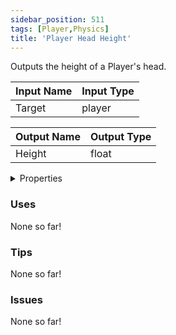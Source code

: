 ```yaml
---
sidebar_position: 511
tags: [Player,Physics]
title: 'Player Head Height'
---
```


Outputs the height of a Player's head.




<EsbSvg />

| Input Name | Input Type |
|-----------|-----------|
| Target | player |

| Output Name | Output Type |
|-----------|-----------|
| Height | float |


<details>
  <summary>Properties</summary>
  <div>
    <div>
    <table>
      <thead>
        <tr>
          <th>Is beta required?</th>
          <th>❌</th>
        </tr>
        <tr>
          <th>Is this chip a trolling risk?</th>
          <th>❌</th>
        </tr>
        <tr>
          <th>Is this chip a role assignment risk?</th>
          <th>❌</th>
        </tr>
        <tr>
          <th>Chip UUID</th>
          <th>6278538c-5ea9-4515-ba00-ffc4d5b99c3b</th>
        </tr>
      </thead>
    </table>
    </div>
  </div>
</details>

### Uses

None so far!

### Tips

None so far!

### Issues

None so far!